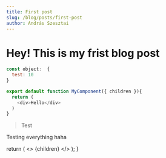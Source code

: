 ```yaml
---
title: First post
slug: /blog/posts/first-post
author: András Szesztai
---
```


# Hey! This is my frist blog post

```js
const object:  {
  test: 10
}

export default function MyComponent({ children }){
  return (
    <div>Hello</div>
  )
}
```


> Test


Testing everything haha


  return (
    <>
      {children}
    </>
  );
}